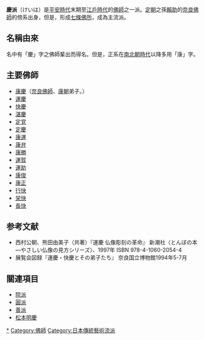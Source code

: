 '''慶派'''（けいは）是[[平安時代|平安時代]]末期至[[江戶時代|江戶時代]]的[[佛師|佛師]]之一派。[[定朝|定朝]]之孫[[賴助_(佛師)|賴助]]的[[奈良佛師|奈良佛師]]的傍系出身，但是，形成[[七條佛所|七條佛所]]，成為主流派。

== 名稱由來 ==
名中有「慶」字之佛師輩出而得名。但是，正系在[[南北朝時代_(日本)|南北朝時代]]以降多用「康」字。

== 主要佛師 ==
*[[康慶|康慶]]（[[奈良佛師|奈良佛師]]、[[康朝|康朝]]弟子。）
*[[運慶|運慶]]
*[[快慶|快慶]]
*[[湛慶|湛慶]]
*[[定覚|定覚]]
*[[定慶|定慶]]
*[[康運|康運]]
*[[康弁|康弁]]
*[[康勝|康勝]]
*[[運賀|運賀]]
*[[運助|運助]]
*[[康俊_(東寺大仏師)|康俊]]
*[[康正_(仏師)|康正]]
*[[行快_(仏師)|行快]]
*[[栄快|栄快]]
*[[長快_(仏師)|長快]]

== 参考文献 ==
*西村公朝、熊田由美子（共著）『運慶 仏像彫刻の革命』 新潮社〈とんぼの本―やさしい仏像の見方シリーズ〉、1997年 ISBN 978-4-1060-2054-4
*展覧会図録『運慶・快慶とその弟子たち』 奈良国立博物館1994年5-7月

== 關連項目 ==
*[[院派|院派]]
*[[圓派|圓派]]
*[[善派|善派]]
*[[松本明慶|松本明慶]]

[[Category:慶派|*]]
[[Category:佛師|Category:佛師]]
[[Category:日本傳統藝術流派|Category:日本傳統藝術流派]]